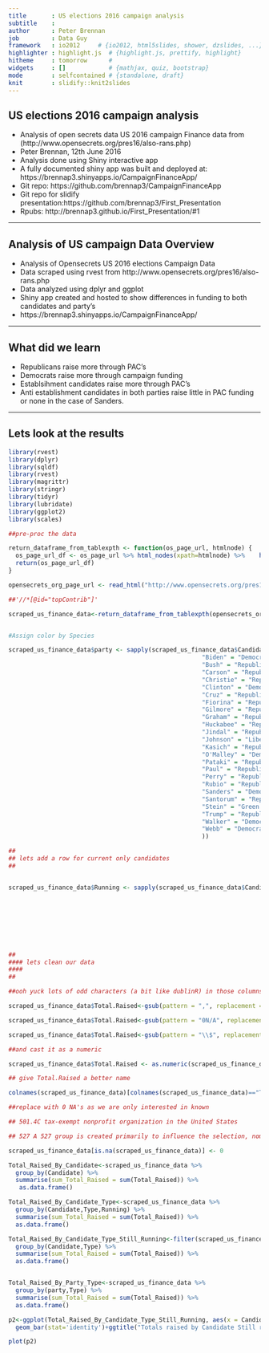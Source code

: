 ```yaml
---
title       : US elections 2016 campaign analysis
subtitle    : 
author      : Peter Brennan
job         : Data Guy
framework   : io2012     # {io2012, html5slides, shower, dzslides, ...}
highlighter : highlight.js  # {highlight.js, prettify, highlight}
hitheme     : tomorrow      # 
widgets     : []            # {mathjax, quiz, bootstrap}
mode        : selfcontained # {standalone, draft}
knit        : slidify::knit2slides
---
```

## US elections 2016 campaign analysis
* Analysis of open secrets data US 2016 campaign Finance data from (http://www.opensecrets.org/pres16/also-rans.php)
* Peter Brennan, 12th June 2016
* Analysis done using Shiny interactive app
* A fully documented shiny app was built and deployed at: https://brennap3.shinyapps.io/CampaignFinanceApp/
* Git repo: https://github.com/brennap3/CampaignFinanceApp
* Git repo for slidify presentation:https://github.com/brennap3/First_Presentation
* Rpubs: http://brennap3.github.io/First_Presentation/#1

---

## Analysis of US campaign Data Overview

* Analysis of Opensecrets US 2016 elections Campaign Data
* Data scraped using rvest from http://www.opensecrets.org/pres16/also-rans.php
* Data analyzed using dplyr and ggplot
* Shiny app created and hosted to show differences in funding to both candidates and party's
* https://brennap3.shinyapps.io/CampaignFinanceApp/

---

## What did we learn

* Republicans raise more through PAC's
* Democrats raise more through campaign funding
* Establsihment candidates raise more through PAC's
* Anti establishment candidates in both parties raise little in PAC funding or none in the case of Sanders.

---

## Lets look at the results

```r
library(rvest)
library(dplyr)
library(sqldf)
library(rvest)
library(magrittr)
library(stringr)
library(tidyr)
library(lubridate)
library(ggplot2)
library(scales)
```

```r
##pre-proc the data

return_dataframe_from_tablexpth <- function(os_page_url, htmlnode) {
  os_page_url_df <- os_page_url %>% html_nodes(xpath=htmlnode) %>%    html_table()  %>% as.data.frame() 
  return(os_page_url_df)
}

opensecrets_org_page_url <- read_html("http://www.opensecrets.org/pres16/outsidegroups.php?type=A")

##'//*[@id="topContrib"]'

scraped_us_finance_data<-return_dataframe_from_tablexpth(opensecrets_org_page_url,'//*[@id="topContrib"]')


#Assign color by Species

scraped_us_finance_data$party <- sapply(scraped_us_finance_data$Candidate, function(x) switch(as.character(x),
                                                      "Biden" = "Democrat",
                                                      "Bush" = "Republican",
                                                      "Carson" = "Republican",
                                                      "Christie" = "Republican",
                                                      "Clinton" = "Democrat",
                                                      "Cruz" = "Republican",
                                                      "Fiorina" = "Republican",
                                                      "Gilmore" = "Republican",
                                                      "Graham" = "Republican",
                                                      "Huckabee" = "Republican",
                                                      "Jindal" = "Republican",
                                                      "Johnson" = "Libertarian",
                                                      "Kasich" = "Republican",
                                                      "O'Malley" = "Democrat",
                                                      "Pataki" = "Republican",
                                                      "Paul" = "Republican",
                                                      "Perry" = "Republican",
                                                      "Rubio" = "Republican",
                                                      "Sanders" = "Democrat",
                                                      "Santorum" = "Republican",
                                                      "Stein" = "Green Party",
                                                      "Trump" = "Republican",
                                                      "Walker" = "Democrat",
                                                      "Webb" = "Democrat"
                                                      ))

##
## lets add a row for current only candidates
##


scraped_us_finance_data$Running <- sapply(scraped_us_finance_data$Candidate, function(x) switch(as.character(x),
                                                                                              "Clinton" = "Running",
                                                                                              "Trump" = "Running",
                                                                                              "Sanders" = "Running",
                                                                                              "Stein" = "Running",
                                                                                              "Johnson" = "Running",
                                                                                              "Not running"
                                                                                              ))
                                                                                              
##
#### lets clean our data
####
##

##ooh yuck lots of odd characters (a bit like dublinR) in those columns

scraped_us_finance_data$Total.Raised<-gsub(pattern = ",", replacement = "", x = scraped_us_finance_data$Total.Raised, ignore.case = T)

scraped_us_finance_data$Total.Raised<-gsub(pattern = "0N/A", replacement = "", x = scraped_us_finance_data$Total.Raised, ignore.case = T)

scraped_us_finance_data$Total.Raised<-gsub(pattern = "\\$", replacement = "", x = scraped_us_finance_data$Total.Raised, ignore.case = T)

##and cast it as a numeric

scraped_us_finance_data$Total.Raised <- as.numeric(scraped_us_finance_data$Total.Raised)

## give Total.Raised a better name

colnames(scraped_us_finance_data)[colnames(scraped_us_finance_data)=="Total.Raised"] <- "Total_Raised"

##replace with 0 NA's as we are only interested in known

## 501.4C tax-exempt nonprofit organization in the United States

## 527 A 527 group is created primarily to influence the selection, nomination, election, appointment or defeat of candidates to federal, state or local public office

scraped_us_finance_data[is.na(scraped_us_finance_data)] <- 0

Total_Raised_By_Candidate<-scraped_us_finance_data %>%
  group_by(Candidate) %>%
  summarise(sum_Total_Raised = sum(Total_Raised)) %>%
   as.data.frame()

Total_Raised_By_Candidate_Type<-scraped_us_finance_data %>%
  group_by(Candidate,Type,Running) %>%
  summarise(sum_Total_Raised = sum(Total_Raised)) %>%
  as.data.frame()

Total_Raised_By_Candidate_Type_Still_Running<-filter(scraped_us_finance_data,Running=="Running") %>% 
  group_by(Candidate,Type) %>%
  summarise(sum_Total_Raised = sum(Total_Raised)) %>%
  as.data.frame()


Total_Raised_By_Party_Type<-scraped_us_finance_data %>%
  group_by(party,Type) %>%
  summarise(sum_Total_Raised = sum(Total_Raised)) %>%
  as.data.frame()

p2<-ggplot(Total_Raised_By_Candidate_Type_Still_Running, aes(x = Candidate , y = sum_Total_Raised,fill=Type)) +
  geom_bar(stat='identity')+ggtitle("Totals raised by Candidate Still running")+xlab("Candidate")+ylab("Amount in Dollars raised")+scale_y_continuous(label = scales::dollar)

plot(p2)
```



